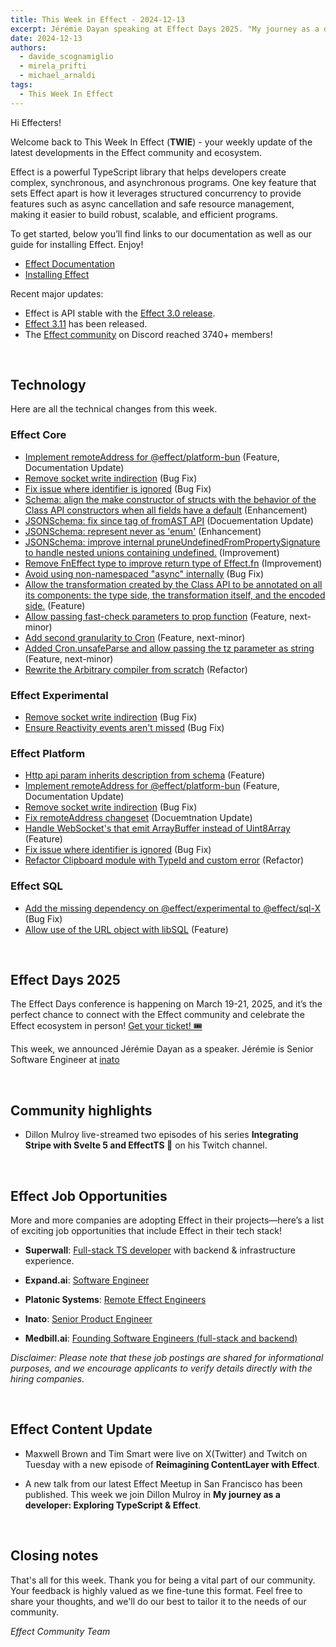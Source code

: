 ```yaml
---
title: This Week in Effect - 2024-12-13
excerpt: Jérémie Dayan speaking at Effect Days 2025. "My journey as a developer. Exploring TypeScript & Effect" talk by Dillon Mulroy. Reimagining ContentLayer with Effect (Part 8) by Maxwell Brown and Tim Smart. Technical updates in Effect.
date: 2024-12-13
authors:
  - davide_scognamiglio
  - mirela_prifti
  - michael_arnaldi
tags:
  - This Week In Effect
---
```



Hi Effecters!

Welcome back to This Week In Effect (**TWIE**) - your weekly update of the latest developments in the Effect community and ecosystem.

Effect is a powerful TypeScript library that helps developers create complex, synchronous, and asynchronous programs. One key feature that sets Effect apart is how it leverages structured concurrency to provide features such as async cancellation and safe resource management, making it easier to build robust, scalable, and efficient programs.

To get started, below you’ll find links to our documentation as well as our guide for installing Effect. Enjoy!

- [Effect Documentation](/docs/getting-started/introduction/)
- [Installing Effect](/docs/getting-started/installation/)

Recent major updates:

- Effect is API stable with the [Effect 3.0 release](https://effect.website/blog/effect-3.0).
- [Effect 3.11](https://effect.website/blog/releases/effect/311/) has been released.
- The [Effect community](https://discord.gg/effect-ts) on Discord reached 3740+ members!

&nbsp;
## Technology

Here are all the technical changes from this week.

### Effect Core
- [Implement remoteAddress for @effect/platform-bun](https://github.com/Effect-TS/effect/pull/4095) (Feature, Documentation Update)
- [Remove socket write indirection](https://github.com/Effect-TS/effect/pull/4087) (Bug Fix)
- [Fix issue where identifier is ignored](https://github.com/Effect-TS/effect/pull/4019) (Bug Fix)
- [Schema: align the make constructor of structs with the behavior of the Class API constructors when all fields have a default](https://github.com/Effect-TS/effect/pull/4101) (Enhancement)
- [JSONSchema: fix since tag of fromAST API](https://github.com/Effect-TS/effect/pull/4102) (Docuementation Update)
- [JSONSchema: represent never as 'enum'](https://github.com/Effect-TS/effect/pull/4108) (Enhancement)
- [JSONSchema: improve internal pruneUndefinedFromPropertySignature to handle nested unions containing undefined.](https://github.com/Effect-TS/effect/pull/4109) (Improvement)
- [Remove FnEffect type to improve return type of Effect.fn](https://github.com/Effect-TS/effect/pull/4107) (Improvement)
- [Avoid using non-namespaced "async" internally](https://github.com/Effect-TS/effect/pull/4115) (Bug Fix)
- [Allow the transformation created by the Class API to be annotated on all its components: the type side, the transformation itself, and the encoded side.](https://github.com/Effect-TS/effect/pull/4118) (Feature)
- [Allow passing fast-check parameters to prop function](https://github.com/Effect-TS/effect/pull/4099) (Feature, next-minor)
- [Add second granularity to Cron](https://github.com/Effect-TS/effect/pull/4088) (Feature, next-minor)
- [Added Cron.unsafeParse and allow passing the tz parameter as string](https://github.com/Effect-TS/effect/pull/4106) (Feature, next-minor)
- [Rewrite the Arbitrary compiler from scratch](https://github.com/Effect-TS/effect/pull/4126) (Refactor)


### Effect Experimental
- [Remove socket write indirection](https://github.com/Effect-TS/effect/pull/4087) (Bug Fix)
- [Ensure Reactivity events aren't missed](https://github.com/Effect-TS/effect/pull/4114) (Bug Fix)


### Effect Platform
- [Http api param inherits description from schema](https://github.com/Effect-TS/effect/pull/4091) (Feature)
- [Implement remoteAddress for @effect/platform-bun](https://github.com/Effect-TS/effect/pull/4095) (Feature, Documentation Update)
- [Remove socket write indirection](https://github.com/Effect-TS/effect/pull/4087) (Bug Fix)
- [Fix remoteAddress changeset](https://github.com/Effect-TS/effect/pull/4096) (Docuemtnation Update)
- [Handle WebSocket's that emit ArrayBuffer instead of Uint8Array](https://github.com/Effect-TS/effect/pull/4097) (Feature)
- [Fix issue where identifier is ignored](https://github.com/Effect-TS/effect/pull/4019) (Bug Fix)
- [Refactor Clipboard module with TypeId and custom error](https://github.com/Effect-TS/effect/pull/4105) (Refactor)

### Effect SQL
- [Add the missing dependency on @effect/experimental to @effect/sql-X](https://github.com/Effect-TS/effect/pull/4090) (Bug Fix)
- [Allow use of the URL object with libSQL](https://github.com/Effect-TS/effect/pull/4082) (Feature)


&nbsp;
## Effect Days 2025
The Effect Days conference is happening on March 19-21, 2025, and it’s the perfect chance to connect with the Effect community and celebrate the Effect ecosystem in person! [Get your ticket! 🎟️](https://effect.website/events/effect-days)

This week, we announced Jérémie Dayan as a speaker. Jérémie is Senior Software Engineer at [inato](https://inato.com)
<Tweet id="1866093108653326718" />


&nbsp;
## Community highlights

- Dillon Mulroy live-streamed two episodes of his series **Integrating Stripe with Svelte 5 and EffectTS 🚀** on his Twitch channel.
  <TwitchPlayerNonInteractive video="2322325833" />

&nbsp;
## Effect Job Opportunities

More and more companies are adopting Effect in their projects—here’s a list of exciting job opportunities that include Effect in their tech stack!

- **Superwall**: [Full-stack TS developer](https://twitter.com/jakemor/status/1854248980454228411) with backend & infrastructure experience.

- **Expand.ai**: [Software Engineer](https://twitter.com/getexpandai/status/1858674403430854823)

- **Platonic Systems**: [Remote Effect Engineers](https://twitter.com/platonicsystems/status/1861470819861311945)

- **Inato**: [Senior Product Engineer](https://jobs.lever.co/inato/2bbbe759-d4ce-4cc4-8267-8bc998189469)

- **Medbill.ai**: [Founding Software Engineers (full-stack and backend)](https://www.linkedin.com/posts/codingtom_medbill-ai-activity-7260092522708762624-N7TH)

*Disclaimer: Please note that these job postings are shared for informational purposes, and we encourage applicants to verify details directly with the hiring companies.*

&nbsp;
## Effect Content Update

- Maxwell Brown and Tim Smart were live on X(Twitter) and Twitch on Tuesday with a new episode of **Reimagining ContentLayer with Effect**.
<Tweet id="1866972857135161667" />

- A new talk from our latest Effect Meetup in San Francisco has been published. This week we join Dillon Mulroy in **My journey as a developer: Exploring TypeScript & Effect**.

  <YouTube
    id="https://www.youtube.com/embed/HLsc9CoS9LM?si=CboG_lIZQk1ueDIH"
    title="My journey as a developer: Exploring TypeScript & Effect | Dillon Mulroy (Effect Meetup SF '24)"
  />


&nbsp;
## Closing notes

That's all for this week. Thank you for being a vital part of our community. Your feedback is highly valued as we fine-tune this format. Feel free to share your thoughts, and we'll do our best to tailor it to the needs of our community.

_Effect Community Team_

